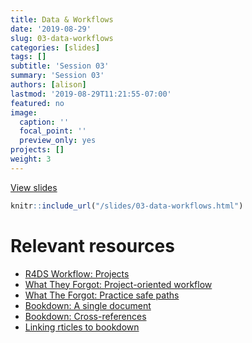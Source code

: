 ```yaml
---
title: Data & Workflows
date: '2019-08-29'
slug: 03-data-workflows
categories: [slides]
tags: []
subtitle: 'Session 03'
summary: 'Session 03'
authors: [alison]
lastmod: '2019-08-29T11:21:55-07:00'
featured: no
image:
  caption: ''
  focal_point: ''
  preview_only: yes
projects: []
weight: 3
---
```


[View slides](/slides/03-data-workflows.html)

```r
knitr::include_url("/slides/03-data-workflows.html")
```

# Relevant resources

+ [R4DS Workflow: Projects](https://r4ds.had.co.nz/workflow-projects.html)
+ [What They Forgot: Project-oriented workflow](https://whattheyforgot.org/project-oriented-workflow.html)
+ [What The Forgot: Practice safe paths](https://whattheyforgot.org/safe-paths.html)
+ [Bookdown: A single document](https://bookdown.org/yihui/bookdown/a-single-document.html)
+ [Bookdown: Cross-references](https://bookdown.org/yihui/bookdown/cross-references.html)
+ [Linking rticles to bookdown](https://bookdown.org/yihui/rmarkdown/rticles-bookdown.html)


